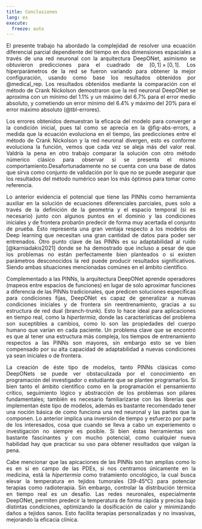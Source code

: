 ```yaml
---
title: Conclusiones
lang: es
execute: 
  freeze: auto
---
```


::: {style="text-align: justify"}
El presente trabajo ha abordado la complejidad de resolver una ecuación diferencial parcial dependiente del tiempo en dos dimensiones espaciales a través de una red neuronal con la arquitectura DeepONet, asimismo se obtuvieron predicciones para el cuadrado de $[0,1]\times[0,1]$. Los hiperparámetros de la red se fueron variando para obtener la mejor configuración, usando como base los resultados obtenidos por @medical_rep. Los resultados obtenidos mediante la comparación con el método de Crank Nickolson demostraron que la red neuronal DeepONet se aproxima con un mínimo del 1.1% y un máximo del 6.7% para el error medio absoluto, y cometiendo un error mínimo del 6.4% y máximo del 20% para el error máximo absoluto (@tbl-errores).

Los errores obtenidos demuestran la eficacia del modelo para converger a la condición inicial, pues tal como se aprecia en la @fig-abs-errors, a medida que la ecuación evoluciona en el tiempo, las predicciones entre el método de Crank Nickolson y la red neuronal divergen, esto es conforme evoluciona la función, vemos que cada vez se aleja más del valor real. Valdría la pena en otro trabajo comparar la solución con otro método númerico clásico para observar si se presenta el mismo comportamiento.Desafortunadamente no se cuenta con una base de datos que sirva como conjunto de validación por lo que no se puede asegurar que los resultados del método numérico sean los más óptimos para tomar como referencia.

Lo anterior evidencia el potencial que tiene las PINNs como herramienta auxiliar en la solución de ecuaciones diferenciales parciales, pues solo a través de la definición de la geometria y el espacio temporal (si es necesario) junto con algunos puntos en el dominio y las condiciones iniciales y de frontera probarón predecir de forma muy acertada el conjunto de prueba. Ésto representa una gran ventaja respecto a los modelos de Deep learning que necesitan una gran cantidad de datos para poder ser entrenados. Otro punto clave de las PINNs es su adaptabilidad al ruido [@karniadakis2021] donde se ha demostrado que incluso a pesar de que los problemas no están perfectamente bien planteados o si existen parámetros desconocidos la red puede producir resultados significativos. Siendo ambas situaciones mencionadas comúnes en el ámbito científico.

Complementado a las PINNs, la arquitectura DeepONet aprende operadores (mapeos entre espacios de funciones) en lugar de solo aproximar funciones a diferencia de las PINNs tradicionales, que predicen soluciones específicas para condiciones fijas, DeepONet es capaz de generalizar a nuevas condiciones iniciales y de frontera sin reentrenamiento, gracias a su estructura de red dual (branch-trunk). Esto lo hace ideal para aplicaciones en tiempo real, como la *hipertermia*, donde las características del problema son suceptibles a cambios, como lo son las propiedades del cuerpo humano que varían en cada paciente. Un problema clave que se encontró es que al tener una estructura más compleja, los tiempos de entrenamiento respectos a las PINNs son mayores, sin embargo esto se ve bien compensado por su alta capacidad de adaptabilidad a nuevas condiciones ya sean iniciales o de frontera.

La creación de éste tipo de modelos, tanto PINNs clásicas como DeepONets se puede ver obstaculizada por el conocimiento en programación del investigador o estudiante que se plantee programarlos. Si bien tanto el ámbito científico como en la programación el pensamiento crítico, seguimiento lógico y abstracción de los problemas son pilares fundamentales; también es necesario familiarizarse con las librerías que implementan éste tipo de modelos, además es bastante recomendado tener una noción básica de como funciona una red neuronal y las partes que la componen. Lo anterior implica una inversión de tiempo y esfuerzo por parte de los interesados, cosa que cuando se lleva a cabo un experiemento o investigación no siempre es posible. Si bien éstas herramientas son bastante fascinantes y con mucho potencial, como cualquier nueva habilidad hay que practicar su uso para obtener resultados que valgan la pena.

Cabe mencionar que las apicaciones de las PINNs son tan amplias como lo es en sí en campo de las PDEs, si nos centramos únicamente en la medicina, está la *hipertermia* como tratamiento oncológico, la cual busca elevar la temperatura en tejidos tumorales (39-45°C) para potenciar terapias como radioterapia. Sin embargo, controlar la distribución térmica en tiempo real es un desafío. Las redes neuronales, especialmente DeepONet, permiten predecir la temperatura de forma rápida y precisa bajo distintas condiciones, optimizando la dosificación de calor y minimizando daños a tejidos sanos. Esto facilita terapias personalizadas y no invasivas, mejorando la eficacia clínica.






:::